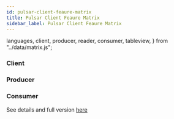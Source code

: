 ```yaml
---
id: pulsar-client-feaure-matrix
title: Pulsar Client Feaure Matrix
sidebar_label: Pulsar Client Feaure Matrix
---
```


  languages,
  client,
  producer,
  reader,
  consumer,
  tableview,
} from "../data/matrix.js";

### Client

<Matrix data={client} name="client" />

### Producer

<Matrix data={producer} name="producer" />

### Consumer

<Matrix data={consumer} name="consumer" />

See details and full version [here](https://docs.google.com/spreadsheets/d/1YHYTkIXR8-Ql103u-IMI18TXLlGStK8uJjDsOOA0T20/edit?usp=sharing)